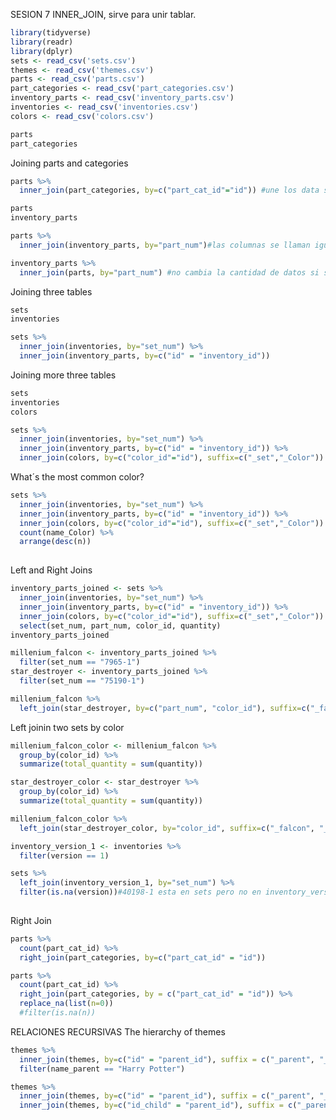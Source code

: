 SESION 7
INNER_JOIN, sirve para unir tablar.
```r
library(tidyverse)
library(readr)
library(dplyr)
sets <- read_csv('sets.csv')
themes <- read_csv('themes.csv')
parts <- read_csv('parts.csv')
part_categories <- read_csv('part_categories.csv')
inventory_parts <- read_csv('inventory_parts.csv')
inventories <- read_csv('inventories.csv')
colors <- read_csv('colors.csv')

parts
part_categories
```
Joining parts and categories
```r
parts %>% 
  inner_join(part_categories, by=c("part_cat_id"="id")) #une los data set parts y part-categories por medio de las columnas part_cat_id e id, se elimina id y solo queda part_cat_id, tienen nombres diferentes.
```
```r
parts
inventory_parts

parts %>% 
  inner_join(inventory_parts, by="part_num")#las columnas se llaman igual, por lo que se utiliza de esta forma

inventory_parts %>% 
  inner_join(parts, by="part_num") #no cambia la cantidad de datos si se pone de la otra forma.
```
Joining three tables
```r
sets
inventories

sets %>% 
  inner_join(inventories, by="set_num") %>% 
  inner_join(inventory_parts, by=c("id" = "inventory_id"))
```
Joining more three tables
```r
sets
inventories
colors

sets %>% 
  inner_join(inventories, by="set_num") %>% 
  inner_join(inventory_parts, by=c("id" = "inventory_id")) %>% 
  inner_join(colors, by=c("color_id"="id"), suffix=c("_set","_Color"))
```
What´s the most common color?
```r
sets %>% 
  inner_join(inventories, by="set_num") %>% 
  inner_join(inventory_parts, by=c("id" = "inventory_id")) %>% 
  inner_join(colors, by=c("color_id"="id"), suffix=c("_set","_Color")) %>% 
  count(name_Color) %>%
  arrange(desc(n))
  

```
Left and Right Joins
```r
inventory_parts_joined <- sets %>% 
  inner_join(inventories, by="set_num") %>% 
  inner_join(inventory_parts, by=c("id" = "inventory_id")) %>% 
  inner_join(colors, by=c("color_id"="id"), suffix=c("_set","_Color")) %>% 
  select(set_num, part_num, color_id, quantity)
inventory_parts_joined

millenium_falcon <- inventory_parts_joined %>% 
  filter(set_num == "7965-1")
star_destroyer <- inventory_parts_joined %>% 
  filter(set_num == "75190-1")

millenium_falcon %>% 
  left_join(star_destroyer, by=c("part_num", "color_id"), suffix=c("_falcon","_star_destroyer"))
```
Left joinin two sets by color
```r
millenium_falcon_color <- millenium_falcon %>% 
  group_by(color_id) %>% 
  summarize(total_quantity = sum(quantity))

star_destroyer_color <- star_destroyer %>% 
  group_by(color_id) %>% 
  summarize(total_quantity = sum(quantity))

millenium_falcon_color %>% 
  left_join(star_destroyer_color, by="color_id", suffix=c("_falcon", "_star_destroyer"))

```
```r
inventory_version_1 <- inventories %>% 
  filter(version == 1)  

sets %>% 
  left_join(inventory_version_1, by="set_num") %>% 
  filter(is.na(version))#40198-1 esta en sets pero no en inventory_version_1
  
```
Right Join
```r
parts %>% 
  count(part_cat_id) %>% 
  right_join(part_categories, by=c("part_cat_id" = "id"))

```
```r
parts %>% 
  count(part_cat_id) %>% 
  right_join(part_categories, by = c("part_cat_id" = "id")) %>% 
  replace_na(list(n=0))
  #filter(is.na(n))
```
RELACIONES RECURSIVAS
The hierarchy of themes
```r
themes %>% 
  inner_join(themes, by=c("id" = "parent_id"), suffix = c("_parent", "_child")) %>% 
  filter(name_parent == "Harry Potter")
```
```r
themes %>% 
  inner_join(themes, by=c("id" = "parent_id"), suffix = c("_parent", "_child")) %>% 
  inner_join(themes, by=c("id_child" = "parent_id"), suffix = c("_parent", "_grandchild"))
```


